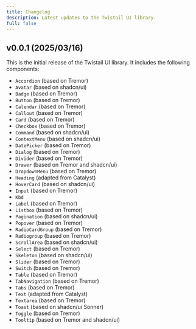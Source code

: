```yaml
---
title: Changelog
description: Latest updates to the Twistail UI library.
full: false
---
```


## v0.0.1 (2025/03/16)

This is the initial release of the Twistail UI library. It includes the following components:

- `Accordion` (based on Tremor)
- `Avatar` (based on shadcn/ui)
- `Badge` (based on Tremor)
- `Button` (based on Tremor)
- `Calendar` (based on Tremor)
- `Callout` (based on Tremor)
- `Card` (based on Tremor)
- `Checkbox` (based on Tremor)
- `Command` (based on shadcn/ui)
- `ContextMenu` (based on shadcn/ui)
- `DatePicker` (based on Tremor)
- `Dialog` (based on Tremor)
- `Divider` (based on Tremor)
- `Drawer` (based on Tremor and shadcn/ui)
- `DropdownMenu` (based on Tremor)
- `Heading` (adapted from Catalyst)
- `HoverCard` (based on shadcn/ui)
- `Input` (based on Tremor)
- `Kbd`
- `Label` (based on Tremor)
- `Listbox` (based on Tremor)
- `Pagination` (based on shadcn/ui)
- `Popover` (based on Tremor)
- `RadioCardGroup` (based on Tremor)
- `Radiogroup` (based on Tremor)
- `ScrollArea` (based on shadcn/ui)
- `Select` (based on Tremor)
- `Skeleton` (based on shadcn/ui)
- `Slider` (based on Tremor)
- `Switch` (based on Tremor)
- `Table` (based on Tremor)
- `TabNavigation` (based on Tremor)
- `Tabs` (based on Tremor)
- `Text` (adapted from Catalyst)
- `Textarea` (based on Tremor)
- `Toast` (based on shadcn/ui Sonner)
- `Toggle` (based on Tremor)
- `Tooltip` (based on Tremor and shadcn/ui)
